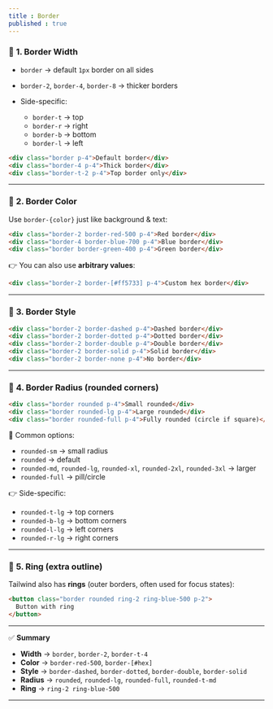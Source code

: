```yaml
---
title : Border
published : true
---
```



### 🎨 **1. Border Width**

* `border` → default `1px` border on all sides
* `border-2`, `border-4`, `border-8` → thicker borders
* Side-specific:

  * `border-t` → top
  * `border-r` → right
  * `border-b` → bottom
  * `border-l` → left

```html
<div class="border p-4">Default border</div>
<div class="border-4 p-4">Thick border</div>
<div class="border-t-2 p-4">Top border only</div>
```

---

### 🎨 **2. Border Color**

Use `border-{color}` just like background & text:

```html
<div class="border-2 border-red-500 p-4">Red border</div>
<div class="border-4 border-blue-700 p-4">Blue border</div>
<div class="border border-green-400 p-4">Green border</div>
```

👉 You can also use **arbitrary values**:

```html
<div class="border-2 border-[#ff5733] p-4">Custom hex border</div>
```

---

### 🎨 **3. Border Style**

```html
<div class="border-2 border-dashed p-4">Dashed border</div>
<div class="border-2 border-dotted p-4">Dotted border</div>
<div class="border-2 border-double p-4">Double border</div>
<div class="border-2 border-solid p-4">Solid border</div>
<div class="border-2 border-none p-4">No border</div>
```

---

### 🎨 **4. Border Radius (rounded corners)**

```html
<div class="border rounded p-4">Small rounded</div>
<div class="border rounded-lg p-4">Large rounded</div>
<div class="border rounded-full p-4">Fully rounded (circle if square)</div>
```

📌 Common options:

* `rounded-sm` → small radius
* `rounded` → default
* `rounded-md`, `rounded-lg`, `rounded-xl`, `rounded-2xl`, `rounded-3xl` → larger
* `rounded-full` → pill/circle

👉 Side-specific:

* `rounded-t-lg` → top corners
* `rounded-b-lg` → bottom corners
* `rounded-l-lg` → left corners
* `rounded-r-lg` → right corners

---

### 🎨 **5. Ring (extra outline)**

Tailwind also has **rings** (outer borders, often used for focus states):

```html
<button class="border rounded ring-2 ring-blue-500 p-2">
  Button with ring
</button>
```

---

✅ **Summary**

* **Width** → `border`, `border-2`, `border-t-4`
* **Color** → `border-red-500`, `border-[#hex]`
* **Style** → `border-dashed`, `border-dotted`, `border-double`, `border-solid`
* **Radius** → `rounded`, `rounded-lg`, `rounded-full`, `rounded-t-md`
* **Ring** → `ring-2 ring-blue-500`

---


